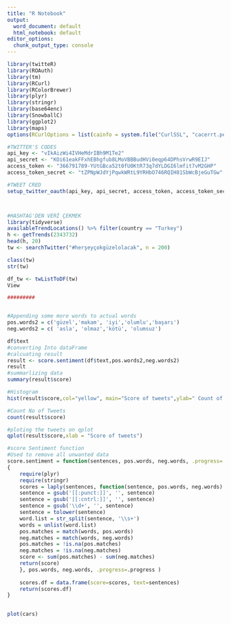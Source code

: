 ```yaml
---
title: "R Notebook"
output:
  word_document: default
  html_notebook: default
editor_options:
  chunk_output_type: console
---
```




```r
library(twitteR)
library(ROAuth)
library(tm)
library(RCurl)
library(RColorBrewer) 
library(plyr)
library(stringr)
library(base64enc)
library(SnowballC)
library(ggplot2)
library(maps)
options(RCurlOptions = list(cainfo = system.file("CurlSSL", "cacerrt.pem", package = "RCurl" )))

#TWITTER'S CODES
api_key <- "vIkAizWi4IVHeMdrIBh9M1Te2"
api_secret <- "KOi61eakFFxhEBhgfub8LMoVBBBudHVi0eqp64DPhsVrwR9EIJ"
access_token <- "366791789-YUtGBca52t0fU0KtR73q7dYLDGI6lmfit7vM2GHP"
access_token_secret <- "tZPNpWJdYjPqwkWRtL9YRHbO746RQIH81SbWcBjeGuTGw"

#TWEET CRED
setup_twitter_oauth(api_key, api_secret, access_token, access_token_secret)



#HASHTAG'DEN VERİ ÇEKMEK
library(tidyverse)
availableTrendLocations() %>% filter(country == "Turkey")
h <- getTrends(2343732)
head(h, 20)
tw <- searchTwitter("#herşeyçokgüzelolacak", n = 200)

class(tw)
str(tw)

df_tw <- twListToDF(tw)
View

#########


#Appending some more words to actual words
pos.words2 = c('güzel','makam', 'iyi','olumlu','başarı')
neg.words2 = c( 'asla', 'olmaz','kötü', 'olumsuz')

df$text
#converting Into dataFrame
#calcuating result
result <- score.sentiment(df$text,pos.words2,neg.words2)
result
#summarlizing data
summary(result$score)

#Histogram
hist(result$score,col="yellow", main="Score of tweets",ylab=" Count of tweets")

#Count No of Tweets
count(result$score)

#ploting the tweets on qplot
qplot(result$score,xlab = "Score of tweets")

#score Sentiment function
#Used to remove all unwanted data 
score.sentiment = function(sentences, pos.words, neg.words, .progress='none')
{
    require(plyr)
    require(stringr)
    scores = laply(sentences, function(sentence, pos.words, neg.words) {
    sentence = gsub('[[:punct:]]', '', sentence)
    sentence = gsub('[[:cntrl:]]', '', sentence)
    sentence = gsub('\\d+', '', sentence)
    sentence = tolower(sentence)
    word.list = str_split(sentence, '\\s+')
    words = unlist(word.list)
    pos.matches = match(words, pos.words)
    neg.matches = match(words, neg.words)
    pos.matches = !is.na(pos.matches)
    neg.matches = !is.na(neg.matches)
    score <- sum(pos.matches) - sum(neg.matches)
    return(score)
    }, pos.words, neg.words, .progress=.progress )
    
    scores.df = data.frame(score=scores, text=sentences)
    return(scores.df)
}

    
plot(cars)
```




